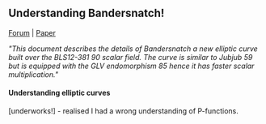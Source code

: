 
## Understanding Bandersnatch!

[Forum](https://ethresear.ch/t/introducing-bandersnatch-a-fast-elliptic-curve-built-over-the-bls12-381-scalar-field/9957) | [Paper](https://eprint.iacr.org/2021/1152.pdf)

*"This document describes the details of Bandersnatch a new elliptic curve built over the BLS12-381 90 scalar field. The curve is similar to Jubjub 59 but is equipped with the GLV endomorphism 85 hence it has faster scalar multiplication."*


#### Understanding elliptic curves
[underworks!] - realised I had a wrong understanding of P-functions. 
